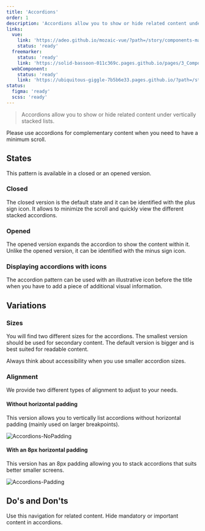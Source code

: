 ```yaml
---
title: 'Accordions'
order: 1
description: 'Accordions allow you to show or hide related content under vertically stacked lists'
links:
  vue:
    link: 'https://adeo.github.io/mozaic-vue/?path=/story/components-maccordion'
    status: 'ready'
  freemarker:
    status: 'ready'
    link: 'https://solid-bassoon-011c369c.pages.github.io/pages/3_Components/accordion/'
  webComponent:
    status: 'ready'
    link: 'https://ubiquitous-giggle-7b5b6e33.pages.github.io/?path=/story/components-accordion'
status:
  figma: 'ready'
  scss: 'ready'
---
```


> Accordions allow you to show or hide related content under vertically stacked lists.

  <Highlight theme="tips" title="When to use">

Please use accordions for complementary content when you need to have a minimum scroll.

  </Highlight>

## States

This pattern is available in a closed or an opened version.

### Closed

The closed version is the default state and it can be identified with the plus sign icon. It allows to minimize the scroll and quickly view the different stacked accordions.

### Opened

The opened version expands the accordion to show the content within it. Unlike the opened version, it can be identified with the minus sign icon.

### Displaying accordions with icons

The accordion pattern can be used with an illustrative icon before the title when you have to add a piece of additional visual information.

<Story id="content-accordion--with-icon" />

## Variations

### Sizes

You will find two different sizes for the accordions. The smallest version should be used for secondary content. The default version is bigger and is best suited for readable content.

<Preview path="sizes" nude />

<Highlight theme="warning" title="Be aware">

Always think about accessibility when you use smaller accordion sizes.

</Highlight>

### Alignment

We provide two different types of alignment to adjust to your needs.

#### Without horizontal padding

This version allows you to vertically list accordions without horizontal padding (mainly used on larger breakpoints).

![Accordions-NoPadding](Accordions-NoPadding--Zoning.png)

#### With an 8px horizontal padding

This version has an 8px padding allowing you to stack accordions that suits better smaller screens.

![Accordions-Padding](Accordions-Padding--Zoning.png)

## Do's and Don'ts

<HintItem>Use this navigation for related content.</HintItem>
<HintItem dont>Hide mandatory or important content in accordions.</HintItem>
